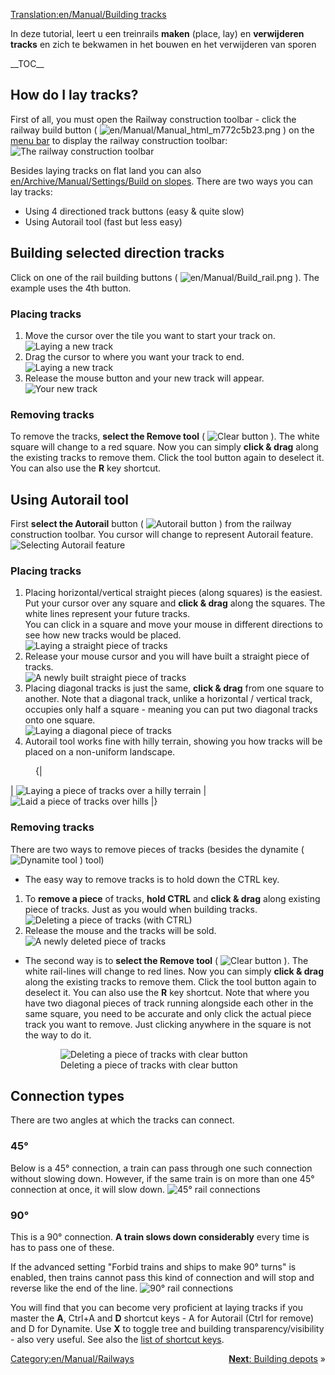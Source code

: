 [[Translation:en/Manual/Building tracks]]
{{en/Manual/Tutorial/Navigation}}

<!-- for search bot mainly -->
In deze tutorial, leert u een treinrails '''maken''' (place, lay) en '''verwijderen''' '''tracks''' en zich te bekwamen in het bouwen en het verwijderen van sporen

__TOC__
==How do I lay tracks?==

First of all, you must open the Railway construction toolbar - click the railway build button ( [[File:en/Manual/Manual html m772c5b23.png]] ) on the [[en/Manual/Game interface#the-menu-bar|menu bar]] to display the railway construction toolbar:
[[File:en/Manual/Railroad Construction.png|none|frame|The railway construction toolbar]]

Besides laying tracks on flat land you can also [[en/Archive/Manual/Settings/Build on slopes]]. There are two ways you can lay tracks:
* Using 4 directioned track buttons (easy & quite slow)
* Using Autorail tool (fast but less easy)

== Building selected direction tracks ==

Click on one of the rail building buttons ( [[File:en/Manual/Build rail.png]] ). The example uses the 4th button.

=== Placing tracks ===
#Move the cursor over the tile you want to start your track on.<br/>[[File:en/Manual/Laying track 1.png|none|frame|Laying a new track]]
#Drag the cursor to where you want your track to end.<br/>[[File:en/Manual/Laying track 2.png|none|frame|Laying a new track]]
#Release the mouse button and your new track will appear.<br/>[[File:en/Manual/Laying track 3.png|none|frame|Your new track]]

=== Removing tracks === 
To remove the tracks, '''select the Remove tool''' ( [[File:en/Manual/Toggle clear active.png|Clear button]] ). The white square will change to a red square. Now you can simply '''click & drag''' along the existing tracks to remove them. Click the tool button again to deselect it. You can also use the '''R''' key shortcut.

== Using Autorail tool ==
First '''select the Autorail''' button ( [[File:en/Manual/Build autorail.png|Autorail button]] ) from the railway construction toolbar. You cursor will change to represent Autorail feature.
[[File:en/Manual/AutorailTut1.png|none|frame|Selecting Autorail feature]]

=== Placing tracks ===
#Placing horizontal/vertical straight pieces (along squares) is the easiest. Put your cursor over any square and '''click & drag''' along the squares. The white lines represent your future tracks.<br/>You can click in a square and move your mouse in different directions to see how new tracks would be placed.<br/>[[File:en/Manual/AutorailTut2.png|none|frame|Laying a straight piece of tracks]]
#Release your mouse cursor and you will have built a straight piece of tracks.<br/>[[File:en/Manual/AutorailTut3.png|none|frame|A newly built straight piece of tracks]]
#Placing diagonal tracks is just the same, '''click & drag''' from one square to another. Note that a diagonal track, unlike a horizontal / vertical track, occupies only half a square - meaning you can put two diagonal tracks onto one square.<br/>[[File:en/Manual/AutorailTut4.png|none|frame|Laying a diagonal piece of tracks]]
#Autorail tool works fine with hilly terrain, showing you how tracks will be placed on a non-uniform landscape.
:{|
| [[File:en/Manual/AutorailTut5.png|none|frame|Laying a piece of tracks over a hilly terrain]]
| [[File:en/Manual/AutorailTut6.png|none|frame|Laid a piece of tracks over hills]]
|}
=== Removing tracks ===
There are two ways to remove pieces of tracks (besides the dynamite ( [[File:en/Manual/Clear title.png|Dynamite tool]] ) tool)

*The easy way to remove tracks is to hold down the CTRL key.

#To '''remove a piece''' of tracks, '''hold CTRL''' and '''click & drag''' along existing piece of tracks. Just as you would when building tracks.<br/>[[File:en/Manual/AutorailTut7.png|none|frame|Deleting a piece of tracks (with CTRL)]]
#Release the mouse and the tracks will be sold.<br/>[[File:en/Manual/AutorailTut8.png|none|frame|A newly deleted piece of tracks]]

*The second way is to '''select the Remove tool''' ( [[File:en/Manual/Toggle clear active.png|Clear button]] ). The white rail-lines will change to red lines. Now you can simply '''click & drag''' along the existing tracks to remove them. Click the tool button again to deselect it. You can also use the '''R''' key shortcut.  Note that where you have two diagonal pieces of track running alongside each other in the same square, you need to be accurate and only click the actual piece track you want to remove.  Just clicking anywhere in the square is not the way to do it.
:[[File:en/Manual/AutorailTut11.png|none|frame|Deleting a piece of tracks with clear button]]

== Connection types ==
There are two angles at which the tracks can connect.

===45&#176;=== 
Below is a 45&#176; connection, a train can pass through one such connection without slowing down. However, if the same train is on more than one 45&#176; connection at once, it will slow down.
[[File:en/Manual/AutorailTut9.png|frame|none|45&#176; rail connections]]

===90&#176;===
This is a 90&#176; connection. '''A train slows down considerably''' every time is has to pass one of these.

If the advanced setting "Forbid trains and ships to make 90&#176; turns" is enabled, then trains cannot pass this kind of connection and will stop and reverse like the end of the line.
[[File:en/Manual/AutorailTut10.png|frame|none|90&#176; rail connections]]

You will find that you can become very proficient at laying tracks if you master the '''A''', Ctrl+A and '''D''' shortcut keys - A for Autorail (Ctrl for remove) and D for Dynamite. Use '''X''' to toggle tree and building transparency/visibility - also very useful.  See also the [[en/Manual/Hotkeys|list of shortcut keys]].

<span style="float: right">[[en/Manual/Building depots|'''Next''': Building depots]] &raquo;</span>

[[Category:en/Manual/Railways]]
